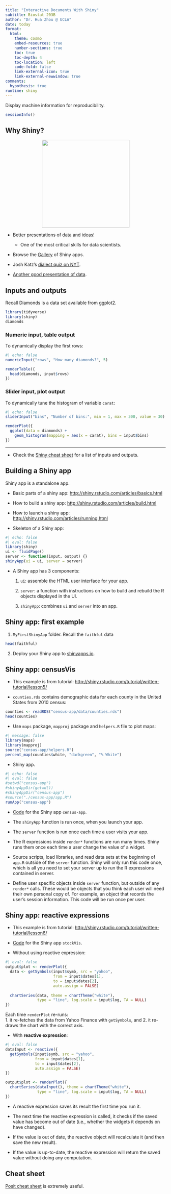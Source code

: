 ```yaml
---
title: "Interactive Documents With Shiny"
subtitle: Biostat 203B
author: "Dr. Hua Zhou @ UCLA"
date: today
format:
  html:
    theme: cosmo
    embed-resources: true
    number-sections: true
    toc: true
    toc-depth: 4
    toc-location: left
    code-fold: false
    link-external-icon: true
    link-external-newwindow: true
comments:
  hypothesis: true    
runtime: shiny
---
```


Display machine information for reproducibility.
```r
sessionInfo()
```

## Why Shiny?

<p align="center">
<img src="./data-science.png" height="275">
</p>

- Better presentations of data and ideas!
    - One of the most critical skills for data scientists.

- Browse the [Gallery](http://shiny.rstudio.com/gallery/) of Shiny apps.

- Josh Katz's [dialect quiz on NYT](https://www.nytimes.com/interactive/2014/upshot/dialect-quiz-map.html).

- [Another good presentation of data](https://research.hackerrank.com/student-developer/2020).

## Inputs and outputs 

Recall Diamonds is a data set available from ggplot2.
```r
library(tidyverse)
library(shiny)
diamonds
```

### Numeric input, table output

To dynamically display the first rows:
```r
#| echo: false
numericInput("rows", "How many diamonds?", 5)

renderTable({
  head(diamonds, input$rows)
})
```

### Slider input, plot output

To dynamically tune the histogram of variable `carat`:
```r
#| echo: false
sliderInput("bins", "Number of bins:", min = 1, max = 300, value = 30)

renderPlot({
  ggplot(data = diamonds) +
    geom_histogram(mapping = aes(x = carat), bins = input$bins)
})
```

----

- Check the [Shiny cheat sheet](https://raw.githubusercontent.com/rstudio/cheatsheets/main/shiny.pdf) for a list of inputs and outputs.

## Building a Shiny app

Shiny app is a standalone app. 

- Basic parts of a shiny app: <http://shiny.rstudio.com/articles/basics.html>

- How to build a shiny app: <http://shiny.rstudio.com/articles/build.html>

- How to launch a shiny app: <http://shiny.rstudio.com/articles/running.html>

- Skeleton of a Shiny app:
```r
#| echo: false
#| eval: false
library(shiny)
ui <- fluidPage()
server <- function(input, output) {}
shinyApp(ui = ui, server = server)
```

- A Shiny app has 3 components:

    1. `ui`: assemble the HTML user interface for your app.

    2. `server`: a function with instructions on how to build and rebuild the R objects displayed in the UI.

    3. `shinyApp`: combines `ui` and `server` into an app.

## Shiny app: first example

1. `MyFirstShinyApp` folder. Recall the `faithful` data
```r
head(faithful)
```

2. Deploy your Shiny app to [shinyapps.io](https://www.shinyapps.io).

## Shiny app: censusVis

- This example is from tutorial: <http://shiny.rstudio.com/tutorial/written-tutorial/lesson5/>

- `counties.rds` contains demographic data for each county in the United States from 2010 census:
```r
counties <- readRDS("census-app/data/counties.rds")
head(counties)
```

- Use `maps` package, `mapproj` package and `helpers.R` file to plot maps:
```r
#| message: false
library(maps)
library(mapproj)
source("census-app/helpers.R")
percent_map(counties$white, "darkgreen", "% White")
```

- Shiny app.
```r
#| echo: false
#| eval: false
#setwd("census-app")
#shinyAppDir(getwd())
#shinyAppDir("census-app")
#source("./census-app/app.R")
runApp("census-app")
```

- [Code](https://github.com/ucla-biostat-203b/2025winter/tree/master/slides/11-shiny/census-app) for the Shiny app `census-app`.

- The `shinyApp` function is run once, when you launch your app.  

- The `server` function is run once each time a user visits your app.  

- The R expressions inside `render*` functions are run many times. Shiny runs them once each time a user change the value of a widget. 

- Source scripts, load libraries, and read data sets at the beginning of `app.R` outside of the `server` function. Shiny will only run this code once, which is all you need to set your server up to run the R expressions contained in server.  

- Define user specific objects inside `server` function, but outside of any `render*` calls. These would be objects that you think each user will need their own personal copy of. For example, an object that records the user’s session information. This code will be run once per user.

## Shiny app: reactive expressions

- This example is from tutorial: <http://shiny.rstudio.com/tutorial/written-tutorial/lesson6/>

- [Code](https://github.com/ucla-biostat-203b/2025winter/tree/master/slides/11-shiny/stockVis) for the Shiny app `stockVis`.

- Without using reactive expression:
```r
#| eval: false
output$plot <- renderPlot({
  data <- getSymbols(input$symb, src = "yahoo",
                     from = input$dates[1],
                     to = input$dates[2],
                     auto.assign = FALSE)
  
  chartSeries(data, theme = chartTheme("white"),
              type = "line", log.scale = input$log, TA = NULL)
})
```
Each time `renderPlot` re-runs:  
1. it re-fetches the data from Yahoo Finance with `getSymbols`, and
2. it re-draws the chart with the correct axis.

- With **reactive expression**:
```r
#| eval: false
dataInput <- reactive({
  getSymbols(input$symb, src = "yahoo", 
             from = input$dates[1],
             to = input$dates[2],
             auto.assign = FALSE)
})

output$plot <- renderPlot({
  chartSeries(dataInput(), theme = chartTheme("white"), 
              type = "line", log.scale = input$log, TA = NULL)
})
```

- A reactive expression saves its result the first time you run it.

- The next time the reactive expression is called, it checks if the saved value has become out of date (i.e., whether the widgets it depends on have changed).

- If the value is out of date, the reactive object will recalculate it (and then save the new result).

- If the value is up-to-date, the reactive expression will return the saved value without doing any computation.

## Cheat sheet

[Posit cheat sheet](https://rstudio.github.io/cheatsheets/html/shiny.html) is extremely useful.